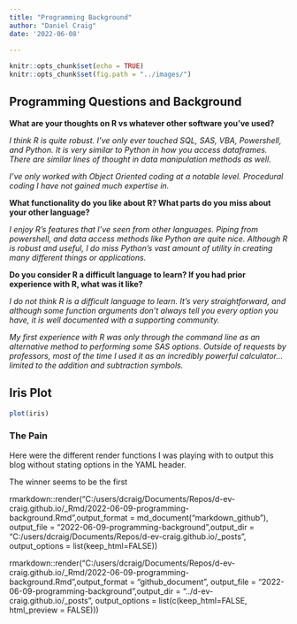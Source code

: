 ```yaml
---
title: "Programming Background"
author: "Daniel Craig"
date: '2022-06-08'
 
---
```


```r
knitr::opts_chunk$set(echo = TRUE)
knitr::opts_chunk$set(fig.path = "../images/")
```

## Programming Questions and Background

**What are your thoughts on R vs whatever other software you've used?**

*I think R is quite robust. I've only ever touched SQL, SAS, VBA, Powershell, and Python. It is very similar to Python in how you access dataframes. There are similar lines of thought in data manipulation methods as well.*

*I've only worked with Object Oriented coding at a notable level. Procedural coding I have not gained much expertise in.*
  
**What functionality do you like about R?  What parts do you miss about your other language?**
  
*I enjoy R's features that I've seen from other languages. Piping from powershell, and data access methods like Python are quite nice. Although R is robust and useful, I do miss Python's vast amount of utility in creating many different things or applications.*
  
**Do you consider R a difficult language to learn? If you had prior experience with R, what was it like?**
  
*I do not think R is a difficult language to learn. It's very straightforward, and although some function arguments don't always tell you every option you have, it is well documented with a supporting community.*

*My first experience with R was only through the command line as an alternative method to performing some SAS options. Outside of requests by professors, most of the time I used it as an incredibly powerful calculator... limited to the addition and subtraction symbols.*



## Iris Plot

```r
plot(iris)
```


### The Pain


  Here were the different render functions I was playing with to output this blog without stating options in the YAML header.
  
  The winner seems to be the first
  
  
rmarkdown::render("C:/users/dcraig/Documents/Repos/d-ev-craig.github.io/_Rmd/2022-06-09-programming-background.Rmd",output_format = md_document("markdown_github"), output_file = "2022-06-09-programming-background",output_dir = "C:/users/dcraig/Documents/Repos/d-ev-craig.github.io/_posts", output_options = list(keep_html=FALSE))

rmarkdown::render("C:/users/dcraig/Documents/Repos/d-ev-craig.github.io/_Rmd/2022-06-09-programming-background.Rmd",output_format = "github_document", output_file = "2022-06-09-programming-background",output_dir = "../d-ev-craig.github.io/_posts", output_options = list(c(keep_html=FALSE, html_preview = FALSE)))




